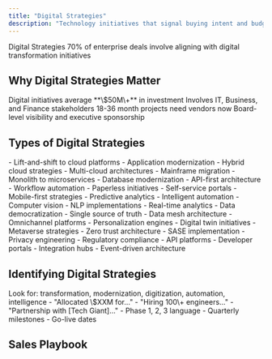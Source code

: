 ```yaml
---
title: "Digital Strategies"
description: "Technology initiatives that signal buying intent and budget"
---
```


<Hero>
  <HeroTitle>Digital Strategies</HeroTitle>

  <HeroDescription>
    70% of enterprise deals involve aligning with digital transformation initiatives
  </HeroDescription>
</Hero>

## Why Digital Strategies Matter

<CardGroup cols={2}>
  <Card title="Budget Indicator" icon="money-check-dollar" color="#10b981">
    Digital initiatives average **\$50M\+** in investment
  </Card>
  <Card title="Multiple Buyers" icon="users" color="#10b981">
    Involves IT, Business, and Finance stakeholders
  </Card>
  <Card title="Long Cycles" icon="calendar-lines" color="#10b981">
    18-36 month projects need vendors now
  </Card>
  <Card title="Strategic Priority" icon="star" color="#10b981">
    Board-level visibility and executive sponsorship
  </Card>
</CardGroup>

## Types of Digital Strategies

<Tabs>
  <Tab title="🔄 Transformation">
    <AccordionGroup>
      <Accordion title="Cloud Migration">
        - Lift-and-shift to cloud platforms
        - Application modernization
        - Hybrid cloud strategies
        - Multi-cloud architectures
      </Accordion>
      <Accordion title="Legacy Modernization">
        - Mainframe migration
        - Monolith to microservices
        - Database modernization
        - API-first architecture
      </Accordion>
      <Accordion title="Process Digitization">
        - Workflow automation
        - Paperless initiatives
        - Self-service portals
        - Mobile-first strategies
      </Accordion>
    </AccordionGroup>
  </Tab>
  <Tab title="💡 Innovation">
    <AccordionGroup>
      <Accordion title="AI/ML Adoption">
        - Predictive analytics
        - Intelligent automation
        - Computer vision
        - NLP implementations
      </Accordion>
      <Accordion title="Data Initiatives">
        - Real-time analytics
        - Data democratization
        - Single source of truth
        - Data mesh architecture
      </Accordion>
      <Accordion title="Customer Experience">
        - Omnichannel platforms
        - Personalization engines
        - Digital twin initiatives
        - Metaverse strategies
      </Accordion>
    </AccordionGroup>
  </Tab>
  <Tab title="🛡️ Foundation">
    <AccordionGroup>
      <Accordion title="Security & Compliance">
        - Zero trust architecture
        - SASE implementation
        - Privacy engineering
        - Regulatory compliance
      </Accordion>
      <Accordion title="Platform Building">
        - API platforms
        - Developer portals
        - Integration hubs
        - Event-driven architecture
      </Accordion>
    </AccordionGroup>
  </Tab>
</Tabs>

## Identifying Digital Strategies

<Steps>
  <Step title="Keywords to Find">
    Look for: transformation, modernization, digitization, automation, intelligence
  </Step>
  <Step title="Investment Signals">
    - "Allocated \$XXM for..."
    - "Hiring 100\+ engineers..."
    - "Partnership with [Tech Giant]..."
  </Step>
  <Step title="Timeline Indicators">
    - Phase 1, 2, 3 language
    - Quarterly milestones
    - Go-live dates
  </Step>
</Steps>

## Sales Playbook